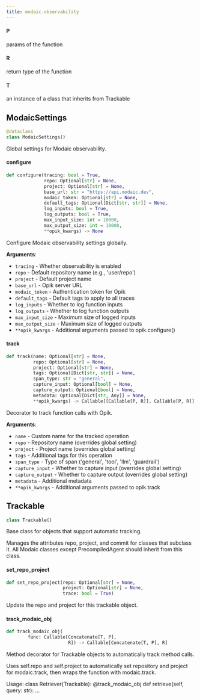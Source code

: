 ```yaml
---
title: modaic.observability
---
```


#### P

params of the function

#### R

return type of the function

#### T

an instance of a class that inherits from Trackable

## ModaicSettings

```python
@dataclass
class ModaicSettings()
```

Global settings for Modaic observability.

#### configure

```python
def configure(tracing: bool = True,
              repo: Optional[str] = None,
              project: Optional[str] = None,
              base_url: str = "https://api.modaic.dev",
              modaic_token: Optional[str] = None,
              default_tags: Optional[Dict[str, str]] = None,
              log_inputs: bool = True,
              log_outputs: bool = True,
              max_input_size: int = 10000,
              max_output_size: int = 10000,
              **opik_kwargs) -> None
```

Configure Modaic observability settings globally.

**Arguments**:

- `tracing` - Whether observability is enabled
- `repo` - Default repository name (e.g., 'user/repo')
- `project` - Default project name
- `base_url` - Opik server URL
- `modaic_token` - Authentication token for Opik
- `default_tags` - Default tags to apply to all traces
- `log_inputs` - Whether to log function inputs
- `log_outputs` - Whether to log function outputs
- `max_input_size` - Maximum size of logged inputs
- `max_output_size` - Maximum size of logged outputs
- `**opik_kwargs` - Additional arguments passed to opik.configure()

#### track

```python
def track(name: Optional[str] = None,
          repo: Optional[str] = None,
          project: Optional[str] = None,
          tags: Optional[Dict[str, str]] = None,
          span_type: str = "general",
          capture_input: Optional[bool] = None,
          capture_output: Optional[bool] = None,
          metadata: Optional[Dict[str, Any]] = None,
          **opik_kwargs) -> Callable[[Callable[P, R]], Callable[P, R]]
```

Decorator to track function calls with Opik.

**Arguments**:

- `name` - Custom name for the tracked operation
- `repo` - Repository name (overrides global setting)
- `project` - Project name (overrides global setting)
- `tags` - Additional tags for this operation
- `span_type` - Type of span ('general', 'tool', 'llm', 'guardrail')
- `capture_input` - Whether to capture input (overrides global setting)
- `capture_output` - Whether to capture output (overrides global setting)
- `metadata` - Additional metadata
- `**opik_kwargs` - Additional arguments passed to opik.track

## Trackable

```python
class Trackable()
```

Base class for objects that support automatic tracking.

Manages the attributes repo, project, and commit for classes that subclass it.
All Modaic classes except PrecompiledAgent should inherit from this class.

#### set\_repo\_project

```python
def set_repo_project(repo: Optional[str] = None,
                     project: Optional[str] = None,
                     trace: bool = True)
```

Update the repo and project for this trackable object.

#### track\_modaic\_obj

```python
def track_modaic_obj(
        func: Callable[Concatenate[T, P],
                       R]) -> Callable[Concatenate[T, P], R]
```

Method decorator for Trackable objects to automatically track method calls.

Uses self.repo and self.project to automatically set repository and project
for modaic.track, then wraps the function with modaic.track.

Usage:
    class Retriever(Trackable):
        @track_modaic_obj
        def retrieve(self, query: str):
            ...

